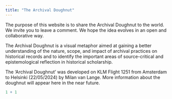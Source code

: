 ```yaml
---
title: "The Archival Doughnut"
---
```


The purpose of this website is to share the Archival Doughnut to the world. We invite you to leave a comment. We hope the idea evolves in an open and collaborative way.

The Archival Doughnut is a visual metaphor aimed at gaining a better understanding of the nature, scope, and impact of archival practices on historical records and to identify the important areas of source-critical and epistemological reflection in historical scholarship.

The 'Archival Doughnut' was developed on KLM Flight 1251 from Amsterdam to Helsinki (22/05/2024) by Milan van Lange. More information about the doughnut will appear here in the near future.

```r
1 + 1
```

